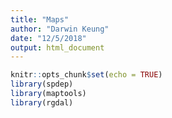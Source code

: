 ```yaml
---
title: "Maps"
author: "Darwin Keung"
date: "12/5/2018"
output: html_document
---
```


```r
knitr::opts_chunk$set(echo = TRUE)
library(spdep)
library(maptools)
library(rgdal)
```


